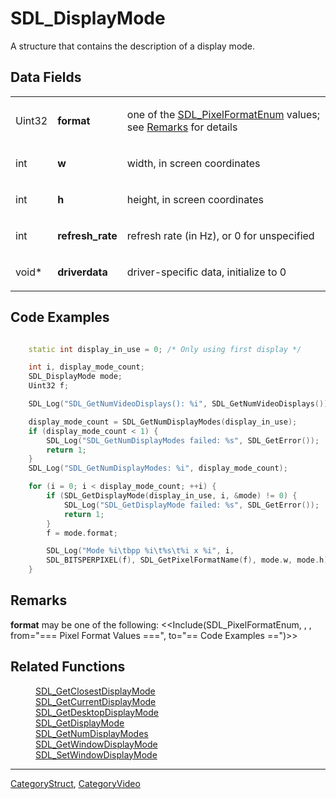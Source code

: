
= SDL_DisplayMode =
A structure that contains the description of a display mode.


== Data Fields ==
{|
|Uint32
|'''format'''
|one of the [[SDL_PixelFormatEnum]] values; see [[#Remarks|Remarks]] for details
|-
|int
|'''w'''
|width, in screen coordinates
|-
|int
|'''h'''
|height, in screen coordinates
|-
|int
|'''refresh_rate'''
|refresh rate (in Hz), or 0 for unspecified 
|-
|void*
|'''driverdata'''
|driver-specific data, initialize to 0
|}

== Code Examples ==
<syntaxhighlight lang='c++'>

    static int display_in_use = 0; /* Only using first display */

    int i, display_mode_count;
    SDL_DisplayMode mode;
    Uint32 f;

    SDL_Log("SDL_GetNumVideoDisplays(): %i", SDL_GetNumVideoDisplays());

    display_mode_count = SDL_GetNumDisplayModes(display_in_use);
    if (display_mode_count < 1) {
        SDL_Log("SDL_GetNumDisplayModes failed: %s", SDL_GetError());
        return 1;
    }
    SDL_Log("SDL_GetNumDisplayModes: %i", display_mode_count);

    for (i = 0; i < display_mode_count; ++i) {
        if (SDL_GetDisplayMode(display_in_use, i, &mode) != 0) {
            SDL_Log("SDL_GetDisplayMode failed: %s", SDL_GetError());
            return 1;
        }
        f = mode.format;

        SDL_Log("Mode %i\tbpp %i\t%s\t%i x %i", i,
        SDL_BITSPERPIXEL(f), SDL_GetPixelFormatName(f), mode.w, mode.h);
    }

</syntaxhighlight>

== Remarks ==
'''format''' may be one of the following:
<<Include(SDL_PixelFormatEnum, , , from="=== Pixel Format Values ===", to="== Code Examples ==")>>

== Related Functions ==
:[[SDL_GetClosestDisplayMode]]
:[[SDL_GetCurrentDisplayMode]]
:[[SDL_GetDesktopDisplayMode]]
:[[SDL_GetDisplayMode]]
:[[SDL_GetNumDisplayModes]]
:[[SDL_GetWindowDisplayMode]]
:[[SDL_SetWindowDisplayMode]]

----
[[CategoryStruct]], [[CategoryVideo]]
